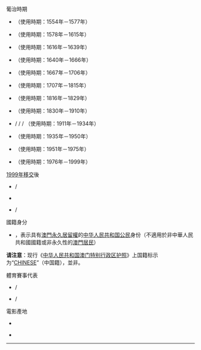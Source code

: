 ; 葡治時期
* {{MAC-1554}} {{tl|MAC-1554}}（使用時期：1554年－1577年）
* {{MAC-1578}} {{tl|MAC-1578}}（使用時期：1578年－1615年）
* {{MAC-1616}} {{tl|MAC-1616}}（使用時期：1616年－1639年）
* {{MAC-1640}} {{tl|MAC-1640}}（使用時期：1640年－1666年）
* {{MAC-1667}} {{tl|MAC-1667}}（使用時期：1667年－1706年）
* {{MAC-1707}} {{tl|MAC-1707}}（使用時期：1707年－1815年）
* {{MAC-1816}} {{tl|MAC-1816}}（使用時期：1816年－1829年）
* {{MAC-1830}} {{tl|MAC-1830}}（使用時期：1830年－1910年）
* {{PMAC}} {{tl|MAC-1911}} / {{tl|MAC-colonial}} / {{tl|MAC-POR}} / {{tl|PMAC}}（使用時期：1911年－1934年）
* {{MAC-1935}} {{tl|MAC-1935}}（使用時期：1935年－1950年）
* {{MAC-1951}} {{tl|MAC-1951}}（使用時期：1951年－1975年）
* {{MAC-1976}} {{tl|MAC-1976}}（使用時期：1976年－1999年）
; [[澳門回歸|1999年移交]]後
* {{MAC}} {{tl|MAC}} / {{tl|Macau}}
* {{MAC-CHN}} {{tl|MAC-CHN}}
* {{RAEM}} {{tl|RAEM}} / {{tl|MSAR}}
; 國籍身分
* {{PRC-MAC}} {{tl|PRC-MAC}}，表示具有[[澳門]][[永久居留權]]的[[中華人民共和國國籍法|中华人民共和国公民]]身份（不適用於非中華人民共和國國籍或非永久性的[[澳門居民]]）
'''请注意'''：现行《[[中华人民共和国澳门特别行政区护照]]》上国籍标示为“[[中國|CHINESE]]”（中国籍），並非{{tl|MAC}}。
; 體育賽事代表
* {{MAC-CHN}} {{tl|MAC-CHN}} / {{tl|MAC-NOC}}
* {{PMAC-NOC}} {{tl|PMAC-NOC}} / {{tl|LS}}
; 電影產地
* {{澳門電影產地}} {{tl|澳門電影產地}}
* {{葡屬澳門電影產地}} {{tl|葡屬澳門電影產地}}
----
{{Flag-all}}
<noinclude>{{Documentation}}</noinclude>